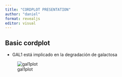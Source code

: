 ```yaml
---
title: "CORDPLOT PRESENTATION"
author: "daniel"
format: revealjs
editor: visual
---
```


## Basic cordplot 
- GAL1 está implicado en la degradación de galactosa

![gal1plot](basic_cordplot.png)
